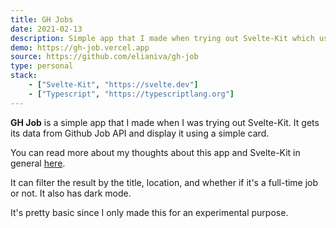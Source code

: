 ```yaml
---
title: GH Jobs
date: 2021-02-13
description: Simple app that I made when trying out Svelte-Kit which uses Github Job API
demo: https://gh-job.vercel.app
source: https://github.com/elianiva/gh-job
type: personal
stack:
    - ["Svelte-Kit", "https://svelte.dev"]
    - ["Typescript", "https://typescriptlang.org"]
---
```


**GH Job** is a simple app that I made when I was trying out Svelte-Kit. It gets its data from Github Job API and display it using a simple card.

You can read more about my thoughts about this app and Svelte-Kit in general [here](/posts/trying-out-sveltekit).

It can filter the result by the title, location, and whether if it's a full-time job or not. It also has dark mode.

It's pretty basic since I only made this for an experimental purpose.

